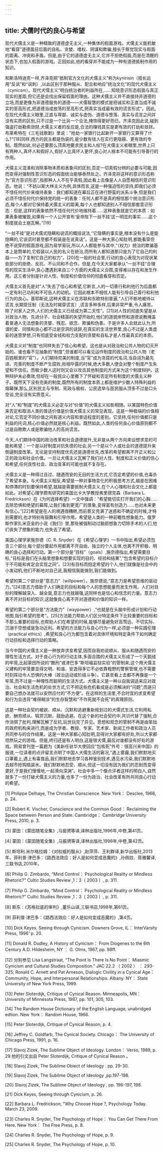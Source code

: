 ```yaml
---
---
---
```

title: 犬儒时代的良心与希望
---



现代犬儒主义是一种精致的道德虚无主义,一种集体的假面游戏。犬儒主义能机敏地“看穿”道德面目后面的自私、贪婪、嗜权、阴谋和欺骗,擅长于察觉现实与假面的距离、冲突和矛盾。但是,由于它的道德虚无主义,它并不拒绝假面,而是在清醒的状态下,也加入假面的游戏。正因如此,他的看穿并不能成为一种有道德抵制作用的知识。

和斯洛特迪克一样,齐泽克把“抵制官方文化的犬儒主义”称为kynirisin（擅长运用“反讽”和“讽刺）,以此区别于那种服从、配合和响应”统治文化“的现代犬儒主义（cynicsm）。现代犬懦主义”明白统治者的利益所在,……知晓意识形态假面与真正现实的差距,但它还是会找出保留假面的理由。这种犬儒主义并不直接持非道德的立场,而是更像为非道德服务的道德——犬儒智慧的模式是把诚实和正直当成不诚实的至高形式,把道德当成放荡的至高形式,把真实当成最有效的谎言形式“。因此,在现代犬儒主义眼里,正直与卑鄙、诚实与虚伪、道德与堕落、真实与谎言之间并没有实质的区别,只不过是一个比另一个合法,掩饰得更好而已。齐泽克因此说,碰到强盗打劫勒索敛财,犬儒主义者的反应是,合法的赚钱其实是更有效的打劫和敛财。布莱希特在《三毛钱歌剧》里说：”抢劫一家银行比起新开一家银行又算得了什么?"[18]同样,西方的民主都是伪装的,是少数有钱人在实行更隐蔽、更有效的专制。既然如此,何必还要那么顶真地要求民主和人权?在犬儒主义者眼里,世界上只有两种人,真坏人和假好人,假好人比真坏人更坏,良心对人根本不可能有引导善行的作用。

犬儒主义混淆和消除事物本质和表象间的区别,否定一切真假分辨的必要与可能,因而变得对强制性意识形态的假面统治能够泰然处之。齐泽克将这样的意识形态称为“官方意识形态”,指那种人人不在乎真假,因此看上去像是人人自愿相信的意识形态。他说：“不妨以斯大林主义为例,具体而言,这是一种强迫性的坚持,即我们必须不惜任何代价来维持表象：我们都知道在幕后正在进行野蛮的派系斗争,但是我们必须不惜任何代价保持党的统一的表象：任何人都不是真的相信那个统治意识形态,每个人都对它保持着犬儒主义的距离,每个人也都知道别人不相信那套意识形态：但是,这样的表象依然不惜任何代价地维持着……这种表象就是它的本质：如果表象被摧毁,如果有一个人公开宣布‘皇帝陛下一丝不挂’这一明显的事实……这个制度就会土崩瓦解。”[19]

“一丝不挂”是对犬儒式隐瞒和说谎的概括说法,“它隐瞒的事实是,根本没有什么是能隐瞒的,它说谎时甚至都不假装是在说真话”。这是一种大家心知肚明,都能看穿但绝不说穿的假面游戏,因为易学易玩,所以人人都能参与其中,“（权力）统治的欺骗基本上是筒单的,它假装以人民的名义在统治,而所有人都知道那只是为了它自己的利益——为了复制它自己的权力”。[20]在一般的社会里,行动的良心表现为对现状某些部分的拒绝、反抗、不认同和不合作。但是,在今天大家都承认“一丝不挂”合理性的现实生活中,良心遭遇到来自三个方面的犬儒主义合围,变得难以存在和发生作用。这三者分别是针对人性、制度和价值信仰的彻底看穿和否定。

犬儒主义首先是对“人”失去了信心和希望,它断言,人的一切善行和利他行为后面都一定有利己功利和不可告人的动机。它因此根本不相信人能有引导自己善行和利他行为的良心。基耶斯说,这种犬儒主义在苏联和东欧特别普遍,“人们不断地被待以谎言,长期受压制（无法及时揭穿谎言）,谎言多种多样,后果非常严重,令人痛苦。除了对家人之外,人们的犬儒主义已经成为第二天性”。[21]对人性的彻底失望是从对政治人物、先进分子、社会精英的失望开始的,他们的道貌岸然和道德说教掩盖着普通人无法想象的贪婪、残忍、欲念、欺骗和伪善。于是许多人会就此认为,所谓的爱、同情和良心都不过是空洞的说辞,在真实的生活世界里,良心不过是人类虚妄的迷思梦想,只有彻底受金钱和权力支配的贪婪和自私才是人性最真实的本质。

犬儒主义对“制度”也同样失去了信心和希望。这也是从对政治和公共人物的幻灭开始的。谁也看不见抽象的“制度”,但谁都可以看见运作制度的政治和公共人物（老百姓眼里的“官”）。人们期待完美的制度,当“官”成为贪腐的代名词,当自诩为最先进、完善的制度不断产生腐败,败相毕露的时候,绝大多数人便会对整个制度产生失望和不信任。而极少数人这时则又会以攻击其他制度的方式来为这个制度辩护。这种辩护未必奏效,但却在一般民众心里撒下了怀疑和否定所有制度的犬儒主义种子。既然天下没有完美的制度,既然所有的制度本质上都是维护少数人特殊利益的烟幕弹,那么,区别民主与专制、宪政与极权、公民选举与臣民服从顶多不过是口头空谈,完全没有实质意义。

对“人”和“制度”的犬儒主义必定与对“价值”的犬儒主义如影相随。以某国特色价值来否定和取消人类的普适价值是价值犬儒主义的常见表现。这是一种极端的价值相对论,它否定不同价值之间有道义内容和普适程度的差别。它坚持,任何价值都只是利益的托词,核心价值必然就是核心利益。既然如此,人类的任何良心价值原则都不过是自欺欺人或是欺骗他人的高尚谎言。

今天,人们期待中国的政治改革和社会道德提升,无非是从两个方向来设想求变的可能和希望：一个是以好制度对抗失德的社会,另一个是以个人或社会的道德提升来倒逼制度改革。无论是坚持制度优先还是道德优先,改革的希望都离不开正义和公正的政治和社会价值。一旦让犬儒主义瓦解了我们对人性、制度和正义价值的信心和希望,任何良性社会、政治变革的可能也就不复存在。

犬儒主义是一种得过且过、随遇而安的无目的生活方式,它否定希望的价值,也毒杀了希望本身。与犬儒主义相反,希望是一种对事物变化的积极思考方式,越是在困难和停滞的时刻要保持希望,就越是需要抵制犬儒主义,在个人心理和社会文化上都是如此。对希望心理学颇有研究的美国北卡大学教授弗里德克森（Barbara L. Fredrickson）在《为何选择希望》一文中强调：“希望能切实打开我们的心胸……去除恐惧和绝望的幕障,让我们看到更宽广的景象,变得富有创造力……也对未来更有信心。”[22]希望是在人的境遇很糟糕,而前景又充满了迷惑和不确定的时候,才特别需要的,也才特别有鼓舞和引导作用。希望是人类的一种前瞻性想象能力。俄罗斯作家扎米亚金的小说《我们》里,那些被强制动过脑部想象力切除手术的人们,他们丧失了想象的能力,也失去了希望。

美国心理学家施奈德（C. R. Snyder）在《希望心理学》一书中指出,希望必须包含三个部分,每个部分要起作用都离不开自由、独立的个人主体,也离不开积极、明确的良心选择和行动。第一个部分是“目标”（goals）,施奈德指出,希望需要目标,“目标是我们在头脑里想象和想要实现的目的、经验和结果”,“包含希望的目标介于不可能和肯定会实现之间”。[23]有目标而抱定希望的个人,他们就像是社会中的小发动机,他们不断地对自己说,我相信我能做到,我们能做到。

希望的第二个部分是“意志力”（willpower）。施奈德说,“意志力是希望思维的驱动力。”[24]意志力借助于人们确定的目标和每个人的思想能量而发生作用。人们对目标的理解越深入、越全面,意志力也就越强,这同样也是信心和信念的力量。意志力离不开对目标的知识,这就像良心离不开对道德和价值的知识一样。

希望的第二个部分是“方法能力”（waypower）,“也就是在头脑中形成计划和行动地图,指引希望的思考”。[25]方法能力帮助人们区分特定条件下比较重要的目标和不那么重要的目标,也帮助人们在希望的时候,能够尽量避免好高骛远、不切实际、沉溺于空想或是急功近利。希望的方法能力与良心行为一样,必须是一种实践伦理（practical ethics）,希望和良心行为都包含着对具体环境和特定条件下如何确定行动目标和选择行动的策略。

当今中国的犬儒主义是一种放弃求变希望,因而自我劝说顺从、服从和随遇而安的理性生活方式。对于良心行为的行动主体,多面合围的犬儒主义形成了一个天鹅绒的牢笼,比起蒙田所说的“酷刑”或津巴多“斯坦福监狱实验”的管制来,这个用犬儒主义建构的牢笼要显得文明、和谐、安逸得多它不必依靠粗野的警察管理,也不需要时刻挥动令人恐惧的大棒（政治运动或阶级斗争）。它甚至看上去都不再像是一个牢笼,而不过是一种理性而聪明的生活方式。犬儒主义是一种以自我调适来应对政治、社会和生活危机的处世方式,它不把这些危机看成是必须解决的“问题”,而是只要自己想办法就可以安然应付的“不方便”。在这样的生活里,不合时宜的求变希望和行为会违背“难得糊涂”的生存智慧和“不作死就不会死”的真理原则。

这是一种社会契约被欲、顺从、沉默和逃避重新规划过的犬儒式生活,它利用私欲、酬劳顺从、犒赏沉默、鼓励逃避。在这个新的社会契约中,共识代替了强制,合作消弭了批判,理解瓦解了反抗,玩世玩完了异见。思想和观念的管制不再是由笨拙的政府机构来进行,而是成为学者、教授、专家、艺术家、新闻工作者和政治人员共同参与的合作结果。这是一种大家都心知肚明,显得对大家都有好处,所以大家都坦然玩之的游戏。但是,终归还是有人明白,这是很犬儒,最后对谁都没有好处的游戏。网易曾刊登一篇题为《美新任驻华大使回应“包咳死”外号：很高兴来中国》的报道,一位读者的点评留言点明了中国人犬儒生活的窘况,“遇上雾霾,我们默默地买口罩戴上,遇上有毒食品,我们默默地去学习各种鉴别技术,遇见水污染,我们默默地去超市抢购瓶装水。我们默默地忍受、顺从,但这一切没有因为我们的忍耐而变得更好,于是我们慢慢地,一起滑向深渊”。社会中多一个像点评者这样的明白人,自然就多了一份打破犬儒主义的力量,也多了一份为政治、社会改革有所共同良心行动的希望。

[1] Philippe Delhaye, The Christian Conscience. New York： Desclee, 1968, p. 24.

[2] Robert K. Vischer, Conscience and the Common Good： Reclaiming the Space between Person and State. Cambridge： Cambridge University Press, 2010, p. 3.

[3] 蒙田：《蒙田随笔全集》,马振骋等译,译林出版社,1996年,中卷,第41页。

[4] 蒙田：《蒙田随笔全集》,马振骋等译,译林出版社,1996年,中卷,第42页。

[5] 斯坦利.米尔格拉姆：《对权威的服从》,赵萍萍、王利群译,新华出版社,2013年。菲利普·津巴多：《路西法效应：好人是如何变成恶魔的》,孙佩妏、陈雅馨译,三联书店,2010年。

[6] Philip G. Zimbardo, “Mind Control： Psychological Reality or Mindless Rhetoric?” Cultic Studies Review ,1：3（ 2003 ）, p. 311.

[7] Philip G. Zimbardo, “Mind Control： Psychological Reality or Mindless Rhetoric?” Cultic Studies Review ,1：3（ 2003 ）, p. 311.

[8] 斯东：《苏格拉底的审判》,董乐山译,三联书店,1998年,第61页。

[9] 菲利普·津巴多：《路西法效应：好人是如何变成恶魔的》,第4页。

[10] Dick Keyes, Seeing through Cynicism. Downers Grove, IL： InterVarsity Press, 1996’ p. 20.

[11] Donald R. Dudley, A History of Cynicism： From Diogenes to the 6th Century A.D. Hildesheim, NY ： G. Olms, 1967, pp. 98ff.

[12] 分别参见 Lisa Langstraat, “The Point Is There Is No Point： Miasmic Cynicism and Cultural Studies Composition.” JAC 22.2 （ 2002 ） ： 293-325; Ronald C. Arnett and Pat Arneson, Dialogic Civility in a Cynical Age： Community, Hope, and Interpersonal Relationships. Albany. NY： State University of New York Press, 1999.

[13] Peter Sloterdijk, Critique of Cynical Reason. Minneapolis, MN： University of Minnesota Press, 1987, pp. 101, 305, 103.

[14] The Random House Dictionary of the English Language, unabridged edtion. New York： Random House, 1966.

[15] Peter Sloterdijk, Critique of Cynical Reason, p. 4.

[16] Jeffrey C. Goldfarb, The Cynical Society. Chicago： The University of Chicago Press, 1991, p. 16.

[17] Slavoj Zizek, The Sublime Object of Ideology. London： Verso, 1989, p. 29.他的引文出自 Peter Sloterdijk, Critique of Cynical Reason 。

[18] Slavoj Zizek, The Sublime Obiect of Ideology . pp. 29-30.

[19] Slavoj Zizek, The Sublime Object of Ideology ,pp.197-198.

[20] Slavoj Zizek, The Sublime Object of Ideology , pp. 196-197, 198.

[21] Dick Keyes, Seeing through Cynicism, p. 26.

[22] Barbara L. Fredrickson, "Why Choose Hope ?, Psychology Today. March 23, 2009.

[23] Charles R. Snyder, The Psychology of Hope： You Can Get There From Here. New York： The Free Press, p. 8.

[24] Charles R. Snyder, The Psychology of Hope, p. 9.

[25] Charles R. Snyder, The Psychology of Hope, p. 10.